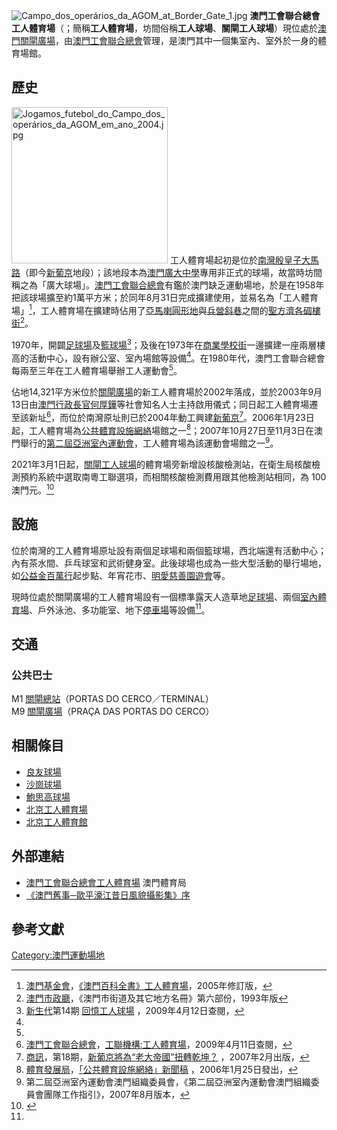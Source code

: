 {{Otheruses|北京工人體育場|subject=澳門的工人體育場|other=北京的工人體育場}}
{{coord|22|11|26.1|N|113|32|34.8|E|region:MO_type:city|display=title}}
[[File:Campo_dos_operários_da_AGOM_at_Border_Gate_1.jpg|thumb]]
'''澳門工會聯合總會工人體育場'''（{{lang-pt|'''Campo dos operários da Associação Geral dos Operários de Macau'''}}；簡稱'''工人體育場'''，坊間俗稱'''工人球場'''、'''關閘工人球場'''）現位處於[[澳門|澳門]][[關閘廣場|關閘廣場]]，由[[澳門工會聯合總會|澳門工會聯合總會]]管理，是澳門其中一個集室內、室外於一身的體育場館。

== 歷史 ==
[[File:Jogamos_futebol_do_Campo_dos_operários_da_AGOM_em_ano_2004.jpg|250px]]
工人體育場起初是位於[[南灣|南灣]][[殷皇子大馬路|殷皇子大馬路]]（即今[[新葡京|新葡京]]地段）；該地段本為[[澳門廣大中學|澳門廣大中學]]專用非正式的球場，故當時坊間稱之為「廣大球場」。[[澳門工會聯合總會|澳門工會聯合總會]]有鑑於澳門缺乏運動場地，於是在1958年把該球場擴至約1萬平方米；於同年8月31日完成擴建使用，並易名為「工人體育場」<ref name="FM">[[澳門基金會|澳門基金會]]，[http://www.macaudata.com/macauweb/pdf_books/pdf_book_am305.pdf 《澳門百科全書》工人體育場]{{dead link|date=2017年12月 |bot=InternetArchiveBot |fix-attempted=yes }}，2005年修訂版，{{zh}}</ref>，工人體育場在擴建時佔用了[[亞馬喇圓形地|亞馬喇圓形地]]與[[兵營斜巷|兵營斜巷]]之間的[[聖方濟各碉樓街|聖方濟各碉樓街]]<ref>[[澳門市政廳|澳門市政廳]]，《澳門市街道及其它地方名冊》第六部份，1993年版</ref>。

1970年，開闢[[足球場|足球場]]及[[籃球場|籃球場]]<ref name="NGI14">[[新生代|新生代]]第14期
[http://www.macaudata.com/ng/issue14hp/soc06.html 回憶工人球場] {{webarchive|url=https://web.archive.org/web/20081107004154/http://www.macaudata.com/ng/issue14hp/soc06.html |date=2008-11-07 }}，2009年4月12日查閱，{{zh-hant}}</ref>；及後在1973年在[[商業學校街|商業學校街]]一邊擴建一座兩層樓高的活動中心，設有辦公室、室內場館等設備<ref name="FM" />。在1980年代，澳門工會聯合總會每兩至三年在工人體育場舉辦工人運動會<ref name="NGI14" />。

佔地14,321平方米位於[[關閘廣場|關閘廣場]]的新工人體育場於2002年落成，並於2003年9月13日由[[澳門行政長官|澳門行政長官]][[何厚鏵|何厚鏵]]等社會知名人士主持啟用儀式；同日起工人體育場遷至該新址<ref name="FAOM">[[澳門工會聯合總會|澳門工會聯合總會]]，[http://www.faom.org.mo/?mod=page&pid=1128917178 工聯機構:工人體育場]，2009年4月11日查閱，{{zh-hant}}</ref>，而位於南灣原址則已於2004年動工興建[[新葡京|新葡京]]<ref>[[商訊|商訊]]，第18期，[http://www.bizintelligenceonline.com/content/view/81 新葡京將為“老大帝國”扭轉乾坤？] {{Wayback|url=http://www.bizintelligenceonline.com/content/view/81 |date=20210110231400 }}，2007年2月出版，{{zh}}</ref>。2006年1月23日起，工人體育場為[[公共體育設施網絡|公共體育設施網絡]]場館之一<ref>[[體育發展局|體育發展局]]，[http://www.sport.gov.mo/web/cn/news/details.php?id=672 「公共體育設施網絡」新聞稿] {{Wayback|url=http://www.sport.gov.mo/web/cn/news/details.php?id=672 |date=20080512005206 }}，2006年1月25日發出，{{zh-hant}}</ref>；2007年10月27日至11月3日在澳門舉行的[[2007年亞洲室內運動會|第二屆亞洲室內運動會]]，工人體育場為該運動會場館之一<ref>第二屆亞洲室內運動會澳門組織委員會，《第二屆亞洲室內運動會澳門組織委員會團隊工作指引》，2007年8月版本，{{zh-hant}}</ref>。

2021年3月1日起，[[工人體育場_(澳門)|關閘工人球場]]的體育場旁新增設核酸檢測站，在衛生局核酸檢測預約系統中選取南粵工聯選項，而相關核酸檢測費用跟其他檢測站相同，為 100澳門元。<ref>{{Cite web|title=關閘工人球場新增為核酸檢測站 收費100元 下月1日起可預約|url=https://www.exmoo.com/article/169210.html|accessdate=2021-02-26|last=力報|work=力報|archive-date=2021-05-25|archive-url=https://web.archive.org/web/20210525072004/https://www.exmoo.com/article/169210.html}}</ref>

== 設施 ==
位於南灣的工人體育場原址設有兩個足球場和兩個籃球場，西北端還有活動中心；內有茶水間、乒乓球室和武術健身室。此後球場也成為一些大型活動的舉行場地，如[[公益金百萬行_(澳門)|公益金百萬行]]起步點、年宵花市、[[明愛慈善園遊會|明愛慈善園遊會]]等。

現時位處於關閘廣場的工人體育場設有一個標準露天人造草地[[足球場|足球場]]、兩個[[室內體育場|室內體育場]]、戶外泳池、多功能室、地下[[停車場|停車場]]等設備<ref name="FAOM" />。

== 交通 ==
=== 公共巴士 ===
; M1 [[關閘總站|關閘總站]]（PORTAS DO CERCO／TERMINAL）
; M9 [[關閘廣場_(巴士站)|關閘廣場]]（PRAÇA DAS PORTAS DO CERCO）

== 相關條目 ==
* [[良友球場|良友球場]]
* [[沙崗球場|沙崗球場]]
* [[鮑思高球場|鮑思高球場]]
* [[北京工人體育場|北京工人體育場]]
* [[北京工人體育館|北京工人體育館]]

== 外部連結 ==
*[https://www.sport.gov.mo/zh/vbs/searchvenue/type/show/id/14 澳門工會聯合總會工人體育場] {{Wayback|url=https://www.sport.gov.mo/zh/vbs/searchvenue/type/show/id/14 |date=20200115111710 }} 澳門體育局
* [https://archive.is/20121219192051/http://handovermuseum.iacm.gov.mo/showcontent.asp?item_id=20050730010100&lc=1&prg_id=2005073001 《澳門舊事─歐平濠江昔日風貌攝影集》序]

== 參考文獻 ==
{{Reflist}}

{{澳門體育場地}}

[[Category:澳門運動場地|Category:澳門運動場地]]